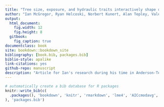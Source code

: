 ```yaml
---
title: "Tree size, exposure, and hydraulic traits interactively shape drought response in a temperate broadleaf forest"
author: "Ian McGregor, Ryan Helcoski, Norbert Kunert, Alan Tepley, Valentine Herrmann, Joseph Zailaa, Neil Pederson, Lawren Sack, Krista Anderson-Teixeira"
output:
  html_document:
    fig.width: 12
    fig.height: 8
  gitbook:
    fig_caption: true
documentclass: book
site: bookdown::bookdown_site
bibliography: [book.bib, packages.bib]
biblio-style: apalike
link-citations: yes
github-repo: manuscript
description: "Article for Ian's research during his time in Anderson-Teixeira lab"
---
```


```r
# automatically create a bib database for R packages
knitr::write_bib(c(
  .packages(), 'bookdown', 'knitr', 'rmarkdown', 'lme4', 'AICcmodavg', 'car', 'piecewiseSEM', 'MuMIn', 'stringr', 'dplyr', 'ggplot2', 'devtools', 'rgdal', 'broom', 'sf', 'ggthemes', 'rgeos', 'RCurl', 'readxl', 'pointRes', 'dplR', 'data.table', 'tools', 'reshape2', 'kableExtra'
), 'packages.bib')
```

<!-- this code makes the .md file but not a correctly-formatted html -->
<!-- output:  -->
<!--   bookdown::html_book: -->
<!--   bookdown::gitbook: -->

<!-- this code makes a correctly-formatted html file but not a .md file -->
<!-- output:  -->
<!--  html_document: -->
<!--     theme: !expr sample(c("yeti", "united", "lumen"), 1) -->
<!--  gitbook: -->
<!--     highlight: tango -->